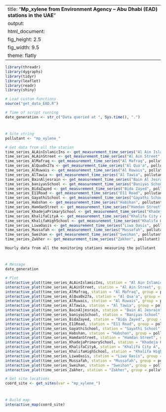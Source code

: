 
---
title: "**Mp_xylene from Environment Agency – Abu Dhabi (EAD) stations in the UAE**"
output:
  html_document:
    fig_height: 2.5
    fig_width: 9.5
    theme: flatly
---

```{r set_up, message = FALSE, echo = FALSE, warning = FALSE}
library(threadr)
library(dygraphs)
library(tidyr)
library(leaflet)
library(readr)
library(shiny)

# Load custom functions
source("get_data_EAD.R")

# Time of script running
date_generation <- str_c("Data queried at ", Sys.time(), ".")
```
# 

## 
```{r import_data, message = FALSE, echo = FALSE, results = "hide", cache = TRUE}

# Site string
pollutant <- "mp_xylene_"

# Get data from all the station
time_series_ALAinIslamicIns <- get_measurement_time_series("Al Ain Islamic Ins", pollutant)
time_series_ALAinStreet <- get_measurement_time_series("Al Ain Street", pollutant)
time_series_AlMafraq <- get_measurement_time_series("Al Mafraq", pollutant)
time_series_AlQua0x27a <- get_measurement_time_series("Al Qua'a", pollutant)
time_series_AlRuwais <- get_measurement_time_series("Al Ruwais", pollutant)
time_series_AlTawia <- get_measurement_time_series("Al Tawia", pollutant)
time_series_BainAljesrain <- get_measurement_time_series("Bain Al Jesrain", pollutant)
time_series_baniyasSchool <- get_measurement_time_series("Baniyas School", pollutant)
time_series_BidaZayed <- get_measurement_time_series("Bida Zayed", pollutant)
time_series_E11Road <- get_measurement_time_series("E11 Road", pollutant)
time_series_GayathiSchool <- get_measurement_time_series("Gayathi School", pollutant)
time_series_Habshan <- get_measurement_time_series("Habshan", pollutant)
time_series_HamdanStreet <- get_measurement_time_series("Hamdan Street", pollutant)
time_series_KhadejaPrimarySchool <- get_measurement_time_series("Khadeja Primary School", pollutant)
time_series_KhalifaCityA <- get_measurement_time_series("Khalifa City A", pollutant)
time_series_KhalifaHighSchool <- get_measurement_time_series("Khalifa High School", pollutant)
time_series_LiwaOasis <- get_measurement_time_series("Liwa Oasis", pollutant)
time_series_Mussafah <- get_measurement_time_series("Mussafah", pollutant)
time_series_Sweihan <- get_measurement_time_series("Sweihan", pollutant)
time_series_Zakher <- get_measurement_time_series("Zakher", pollutant)
```

 `Hourly data from all the monitoring stations measuring the pollutant`
 
# 

## 

```{r plot_EAD_LAT, echo = FALSE, cache = TRUE}
# Message
date_generation

# Plot
interactive_plot(time_series_ALAinIslamicIns, station = "Al Ain Islamic Ins", group =   pollutant, pollu="mp_xylene_")
interactive_plot(time_series_ALAinStreet, station = "Al Ain Street", group = pollutant, pollu="mp_xylene_")
interactive_plot(time_series_AlMafraq, station = "Al Mafraq", group = pollutant, pollu="mp_xylene_")
interactive_plot(time_series_AlQua0x27a, station = "Al Qua'a", group = pollutant, pollu="mp_xylene_")
interactive_plot(time_series_AlRuwais, station = "Al Ruwais", group = pollutant, pollu="mp_xylene_")
interactive_plot(time_series_AlTawia, station = "Al Tawia", group = pollutant, pollu="mp_xylene_")
interactive_plot(time_series_BainAljesrain, station = "Bain Al Jesrain", group = pollutant, pollu="mp_xylene_")
interactive_plot(time_series_baniyasSchool, station = "Baniyas School", group = pollutant, pollu="mp_xylene_")
interactive_plot(time_series_BidaZayed, station = "Bida Zayed", group = pollutant, pollu="mp_xylene_")
interactive_plot(time_series_E11Road, station = "E11 Road", group = pollutant, pollu="mp_xylene_")
interactive_plot(time_series_GayathiSchool, station = "Gayathi School", group = pollutant, pollu="mp_xylene_")
interactive_plot(time_series_Habshan, station = "Habshan", group = pollutant, pollu="mp_xylene_")
interactive_plot(time_series_HamdanStreet, station = "Hamdan Street", group = pollutant, pollu="mp_xylene_")
interactive_plot(time_series_KhadejaPrimarySchool, station = "Khadeja Primary School", group = pollutant, pollu="mp_xylene_")
interactive_plot(time_series_KhalifaCityA, station = "Khalifa City A", group = pollutant, pollu="mp_xylene_")
interactive_plot(time_series_KhalifaHighSchool, station = "Khalifa High School", group =pollutant, pollu="mp_xylene_")
interactive_plot(time_series_LiwaOasis, station = "Liwa Oasis", group = pollutant, pollu="mp_xylene_")
interactive_plot(time_series_Mussafah, station = "Mussafah", group = pollutant, pollu="mp_xylene_")
interactive_plot(time_series_Sweihan, station = "Sweihan", group = pollutant, pollu="mp_xylene_")
interactive_plot(time_series_Zakher, station = "Zakher", group = pollutant, pollu="mp_xylene_")

```


```{r import_data_for_map, message = FALSE, echo = FALSE, results = "hide", cache = TRUE}
# Get site locations
coord_site <- get_sites(var = "mp_xylene_")

```
#
 
##

```{r map, fig.height = 8, echo = FALSE, message = FALSE, cache = TRUE}
# Build map
interactive_map(coord_site)
```

 
 